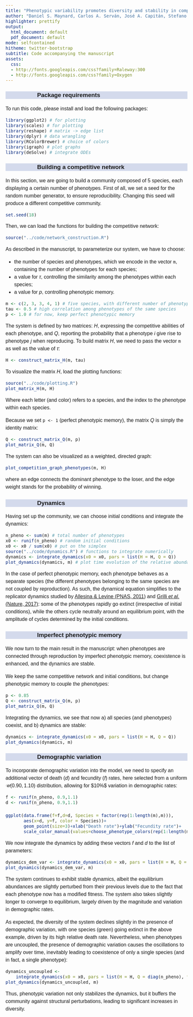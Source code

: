 ```yaml
---
title: "Phenotypic variability promotes diversity and stability in competitive communities"
author: "Daniel S. Maynard, Carlos A. Serván, José A. Capitán, Stefano Allesina"
highlighter: prettify
output:
  html_document: default
  pdf_document: default
mode: selfcontained
hitheme: twitter-bootstrap
subtitle: Code accompanying the manuscript
assets:
  css:
  - http://fonts.googleapis.com/css?family=Raleway:300
  - http://fonts.googleapis.com/css?family=Oxygen
---
```


<style>
body{
  font-family: 'Oxygen', sans-serif;
  font-size: 16px;
  line-height: 24px;
}

h1,h2,h3,h4 {
  font-family: 'Raleway', sans-serif;
}

.container { width: 1000px; }
h3 {
  background-color: #D4DAEC;
  text-indent: 100px; 
}
h4 {
  text-indent: 100px;
}

g-table-intro h4 {
  text-indent: 0px;
}
</style>

### Package requirements

To run this code, please install and load the following packages:
```r
library(ggplot2) # for plotting
library(scales) # for plotting
library(reshape) # matrix -> edge list
library(dplyr) # data wrangling
library(RColorBrewer) # choice of colors
library(igraph) # plot graphs
library(deSolve) # integrate ODEs
```

### Building a competitive network 

In this section, we are going to build a community composed of 5 species, each displaying a certain number of phenotypes. First of all, we set a seed for the random number generator, to ensure reproducibility. Changing this seed will produce a different competitive community.

```r
set.seed(18)
```

Then, we can load the functions for building the competitive network:
```r
source("../code/network_construction.R")
```

As described in the manuscript, to parameterize our system, we have to choose:

- the number of species and phenotypes, which we encode in the vector `m`, containing the number of phenotypes for each species;
- a value for $\tau$, controlling the similarity among the phenotypes within each species;
- a value for $p$, controlling phenotypic memory.

```r
m <- c(2, 3, 3, 4, 1) # five species, with different number of phenotypes
tau <- 0.5 # high correlation among phenotypes of the same species
p <- 1.0 # for now, keep perfect phenotypic memory
```

The system is defined by two matrices: $H$, expressing the competitive abilities of each phenotype, and $Q$, reporting the probability that a phenotype $i$ give rise to phenotype $j$ when reproducing. To build matrix $H$, we need to pass the vector `m` as well as the value of $\tau$:

```r
H <- construct_matrix_H(m, tau)
```

To visualize the matrix $H$, load the plotting functions:
```r
source("../code/plotting.R")
plot_matrix_H(m, H)
```

Where each letter (and color) refers to a species, and the index to the phenotype within each species. 

Because we set `p <- 1` (perfect phenotypic memory), the matrix $Q$ is simply the identity matrix:
```r
Q <- construct_matrix_Q(m, p)
plot_matrix_Q(m, Q)
```

The system can also be visualized as a weighted, directed graph:
```r
plot_competition_graph_phenotypes(m, H)
```

where an edge connects the dominant phenotype to the loser, and the edge weight stands for the probability of winning.

### Dynamics

Having set up the community, we can choose initial conditions and integrate the dynamics:
```r
n_pheno <- sum(m) # total number of phenotypes
x0 <- runif(n_pheno) # random initial conditions
x0 <- x0 / sum(x0) # put on the simplex
source("../code/dynamics.R") # functions to integrate numerically
dynamics <- integrate_dynamics(x0 = x0, pars = list(H = H, Q = Q))
plot_dynamics(dynamics, m) # plot time evolution of the relative abundance of each phenotype
```

In the case of perfect phenotypic memory, each phenotype behaves as a separate species (the different phenotypes belonging to the same species are not coupled by reproduction). As such, the dynamical equation simplifies to the replicator dynamics studied by [Allesina & Levine (PNAS, 2011)](http://www.pnas.org/content/108/14/5638) and [Grilli *et al.* (Nature, 2017)](https://www.nature.com/articles/nature23273): some of the phenotypes rapidly go extinct (irrespective of initial conditions), while the others cycle neutrally around an equilibrium point, with the amplitude of cycles determined by the initial conditions.

### Imperfect phenotypic memory

We now turn to the main result in the manuscript: when phenotypes are connected through reproduction by imperfect phenotypic memory, coexistence is enhanced, and the dynamics are stable.

We keep the same competitive network and initial conditions, but change phenotypic memory to couple the phenotypes:

```r
p <- 0.85
Q <- construct_matrix_Q(m, p)
plot_matrix_Q(m, Q)
```

Integrating the dynamics, we see that now a) all species (and phenotypes) coexist, and b) dynamics are stable:

```r
dynamics <- integrate_dynamics(x0 = x0, pars = list(H = H, Q = Q))
plot_dynamics(dynamics, m)
```

### Demographic variation

To incorporate demographic variation into the model, we need to specify an additional vector of death ($d$) and fecundity ($f$) rates, here selected from a uniform $\mathcal{U}(0.90,1.10)$ distribution, allowing for $\pm$10$\%$ variation in demographic rates:
```r
f <- runif(n_pheno, 0.9,1.1)
d <- runif(n_pheno, 0.9,1.1)

ggplot(data.frame(f=f,d=d, Species = factor(rep(1:length(m),m))),
	   aes(x=d, y=f, color = Species))+
	   geom_point(size=3)+xlab("Death rate")+ylab("Fecundity rate")+
	   scale_color_manual(values=choose_phenotype_colors(rep(1:length(m),m), length(m))$sppdarkcolors)
```

We now integrate the dynamics by adding these vectors $f$ and $d$ to the list of parameters:

```r
dynamics_dem_var <- integrate_dynamics(x0 = x0, pars = list(H = H, Q = Q, f=f, d=d))
plot_dynamics(dynamics_dem_var, m)
```

The system continues to exhibit stable dynamics, albeit the equilibrium abundances are slightly perturbed from their previous levels due to the fact that each phenotype now has a modified fitness. The system also takes slightly longer to converge to equilibrium, largely driven by the magnitude and variation in demographic rates. 

As expected, the diversity of the system declines slightly in the presence of demographic variation, with one species (green) going extinct in the above example, driven by its high relative death rate. Nevertheless, when phenotypes are uncoupled, the presence of demographic variation causes the oscillations to amplify over time, inevitably leading to coexistence of only a single species (and in fact, a single phenotype):

```r
dynamics_uncoupled <-
	integrate_dynamics(x0 = x0, pars = list(H = H, Q = diag(n_pheno), f=f, d=d), int_time=1e5, int_steps=1e3)
plot_dynamics(dynamics_uncoupled, m)
```

Thus, phenotypic variation not only stabilizes the dynamics, but it buffers the community against structural perturbations, leading to significant increases in diversity. 
